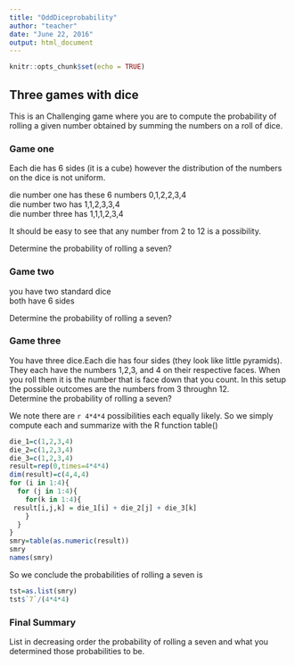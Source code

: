 ```yaml
---
title: "OddDiceprobability"
author: "teacher"
date: "June 22, 2016"
output: html_document
---
```


```r
knitr::opts_chunk$set(echo = TRUE)
```

## Three games with dice

This is an Challenging game where you are to compute the probability of rolling a given number obtained by summing the numbers on a roll of dice. 

### Game one  

Each die has 6 sides (it is a cube) however the distribution of the numbers on the dice is not uniform.  

die number one has these 6 numbers  0,1,2,2,3,4  
die number two has 1,1,2,3,3,4  
die number three has 1,1,1,2,3,4  

It should be easy to see that any number from 2 to 12 is a possibility.  

Determine the probability of rolling a seven?

### Game two

you have two standard dice  
both have 6 sides 

Determine the probability of rolling a seven?  

### Game three  

You have three dice.Each die has four sides (they look like little pyramids).
They each have the numbers 1,2,3, and 4 on their respective faces. When you roll them it is the number that is face down that you count.  In this setup the possible outcomes are the numbers from 3 throughn 12.  
Determine the probability of rolling a seven? 


We note there are `r 4*4*4` possibilities each equally likely. So we simply compute each and summarize with the R function table()

```r
die_1=c(1,2,3,4)
die_2=c(1,2,3,4)
die_3=c(1,2,3,4)
result=rep(0,times=4*4*4)
dim(result)=c(4,4,4)
for (i in 1:4){
  for (j in 1:4){
    for(k in 1:4){
 result[i,j,k] = die_1[i] + die_2[j] + die_3[k]  
    }
  }
}
smry=table(as.numeric(result))
smry
names(smry)
```
So we conclude the probabilities of rolling a seven is  
```r
tst=as.list(smry)
tst$`7`/(4*4*4)

```



### Final Summary

List in decreasing order the probability of rolling a seven and what you determined those probabilities to be.